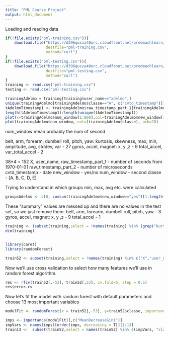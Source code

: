 ```yaml
---
title: "PML Course Project"
output: html_document
---
```


Loading and reading data
```r
if(!file.exists("pml-training.csv")){
    download.file("https://d396qusza40orc.cloudfront.net/predmachlearn/pml-training.csv", 
                  destfile="pml-training.csv",
                  method="curl")
}
if(!file.exists("pml-testing.csv")){
    download.file("https://d396qusza40orc.cloudfront.net/predmachlearn/pml-testing.csv",
                  destfile="pml-testing.csv",
                  method="curl")
}
training <- read.csv("pml-training.csv")
testing <- read.csv("pml-testing.csv")

```


```r
trainingAdelmo = training[training$user_name=="adelmo",]
unique(trainingAdelmo[trainingAdelmo$classe=="A", c("cvtd_timestamp")])
tAdelmoTimestamp1 <- trainingAdelmo$raw_timestamp_part_1[trainingAdelmo$classe=="A"]
length(tAdelmoTimestamp1)/length(unique(tAdelmoTimestamp1))
plot(x=trainingAdelmo$num_window[1:800],col=trainingAdelmo$new_window[1:800],pch=19)
plot(trainingAdelmo$num_window, col=(trainingAdelmo$classe), pch=20)
```

num_window mean probably the num of second

belt, arm, forearm, dumbell
roll, pitch, yaw: kurtosis, skewness, max, min, amplitude, avg, stddev, var - 27
gyros, accel, magnet: x, y ,z - 9
total_accel, var_total_accel - 2

38*4 = 152
X, user_name, 
raw_timestamp_part_1 - number of seconds from 1970-01-01
raw_timestamp_part_2 - number of microseconds
cvtd_timestamp - date
new_window - yes/no
num_window - second
classe - [A, B, C, D, E]

Trying to understand in which groups min, max, avg etc. were calculated
```r
groupsAdelmo <- c(0, cumsum(trainingAdelmo$new_window=="yes")[1:length(trainingAdelmo$new_window)-1])
```

These "summary" values are messed up and there are no values in the test set, so we just remove them.
belt, arm, forearm, dumbell
roll, pitch, yaw - 3
gyros, accel, magnet: x, y ,z - 9
total_accel - 1

```r
training <- (subset(training,select = !names(training) %in% (grep("kurtosis|skewness|max|min|avg|amplitude|stddev|var", names(training), value=T))))
dim(training)


library(caret)
library(randomForest)

train52 <- subset(training,select = !names(training) %in% c("X","user_name","raw_timestamp_part_1","raw_timestamp_part_2","cvtd_timestamp","new_window","num_window"))

```


Now we'll use cross validation to select how many features we'll use in random forest algorithm.
```r
res <- rfcv(train52[,-53], train52[,53], cv.fold=5, step = 0.5)
res$error.cv
```
Now let's fit the model with random forest with default parameters and choose 13 most important variables
```r
modelFit <- randomForest(x = train52[,-53], y=train52$classe, importance=TRUE)

```

```r
imps <- importance(modelFit)[,c("MeanDecreaseGini")]
impVars <- names(imps)[order(imps, decreasing = T)][1:13]
train13 <-  subset(train52,select = names(train52) %in% c(impVars, "classe"))
```